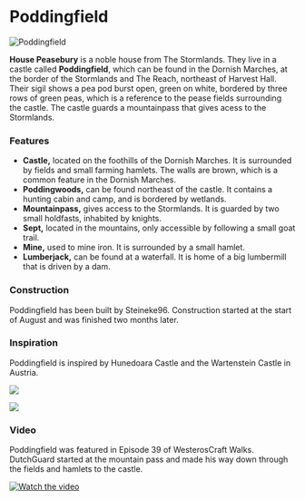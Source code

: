 

# Poddingfield

<Image src="https://cdn.sanity.io/images/1as7cn02/production/9fd334549d1485e68399d2dfbc8e152566794712-1387x1017.png?w=976&h=350&fit=crop&crop=center&auto=format" alt="Poddingfield" width={976} height={350}  />

<ProjectDetails
  floatRight
  region="Stormlands"
  house="House Peasebury"
  type="Castle"
  status="Completed"
  warp="/warp poddingfield"
  projectLead="Steineke96"
  dateStarted="August 9, 2014"
  dateCompleted="August 9, 2014"
/>

**House Peasebury** is a noble house from The Stormlands. They live in a castle called **Poddingfield**, which can be found in the Dornish Marches, at the border of the Stormlands and The Reach, northeast of Harvest Hall. Their sigil shows a pea pod burst open, green on white, bordered by three rows of green peas, which is a reference to the pease fields surrounding the castle. The castle guards a mountainpass that gives acess to the Stormlands.  


### Features

* **Castle,** located on the foothills of the Dornish Marches. It is surrounded by fields and small farming hamlets. The walls are brown, which is a common feature in the Dornish Marches.
* **Poddingwoods,** can be found northeast of the castle. It contains a hunting cabin and camp, and is bordered by wetlands.
* **Mountainpass,** gives access to the Stormlands. It is guarded by two small holdfasts, inhabited by knights.
* **Sept,** located in the mountains, only accessible by following a small goat trail.
* **Mine,** used to mine iron. It is surrounded by a small hamlet.
* **Lumberjack,** can be found at a waterfall. It is home of a big lumbermill that is driven by a dam.

### Construction

Poddingfield has been built by Steineke96. Construction started at the start of August and was finished two months later.

### Inspiration

Poddingfield is inspired by Hunedoara Castle and the Wartenstein Castle in Austria.


![](https://cdn.sanity.io/images/1as7cn02/production/8d34184c588ad297bd217a6f442092aec30b094a-800x534.jpg)


![](https://cdn.sanity.io/images/1as7cn02/production/5aeb9e897e91c0aae2fb33d84b4459e2f6833eb0-1583x1186.jpg)

### Video

Poddingfield was featured in Episode 39 of WesterosCraft Walks. DutchGuard started at the mountain pass and made his way down through the fields and hamlets to the castle.  



[![Watch the video](https://img.youtube.com/vi/5i-9oCZf04o/0.jpg)](https://www.youtube.com/embed/5i-9oCZf04o)